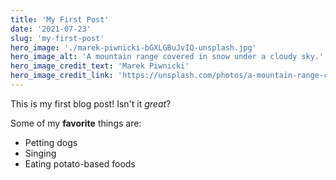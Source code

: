 ```yaml
---
title: 'My First Post'
date: '2021-07-23'
slug: 'my-first-post'
hero_image: './marek-piwnicki-bGXLGBuJvIQ-unsplash.jpg'
hero_image_alt: 'A mountain range covered in snow under a cloudy sky.'
hero_image_credit_text: 'Marek Piwnicki'
hero_image_credit_link: 'https://unsplash.com/photos/a-mountain-range-covered-in-snow-under-a-cloudy-sky-bGXLGBuJvIQ'
---
```


This is my first blog post! Isn't it _great_?

Some of my **favorite** things are:

- Petting dogs
- Singing
- Eating potato-based foods
